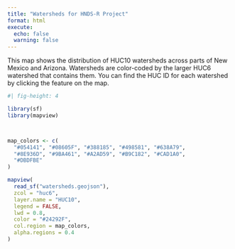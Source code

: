```yaml
---
title: "Watersheds for HNDS-R Project"
format: html
execute:
  echo: false
  warning: false
---
```


This map shows the distribution of HUC10 watersheds across parts of New Mexico and Arizona. Watersheds are color-coded by the larger HUC6 watershed that contains them. You can find the HUC ID for each watershed by clicking the feature on the map.

```r
#| fig-height: 4

library(sf)
library(mapview)



map_colors <- c(
  "#054141", "#08605F", "#388185", "#498581", "#638A79", 
  "#8E936D", "#9BA461", "#A2AD59", "#B9C182", "#CAD1A0", 
  "#DBDFBE"
)

mapview(
  read_sf("watersheds.geojson"), 
  zcol = "huc6", 
  layer.name = "HUC10",
  legend = FALSE, 
  lwd = 0.8, 
  color = "#24292F",
  col.region = map_colors,
  alpha.regions = 0.4
)

```

